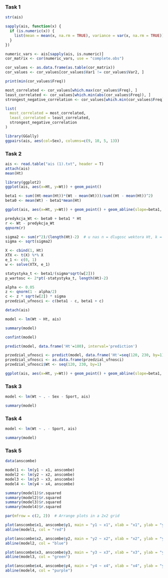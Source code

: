 ### Task 1

```r
str(ais)
```

```r
sapply(ais, function(x) {
  if (is.numeric(x)) {
    list(mean = mean(x, na.rm = TRUE), variance = var(x, na.rm = TRUE))
  }
})
```

```r
numeric_vars <- ais[sapply(ais, is.numeric)]
cor_matrix <- cor(numeric_vars, use = "complete.obs")

cor_values <- as.data.frame(as.table(cor_matrix))
cor_values <- cor_values[cor_values$Var1 != cor_values$Var2, ]

print(min(cor_values$Freq))

most_correlated <- cor_values[which.max(cor_values$Freq), ]
least_correlated <- cor_values[which.min(abs(cor_values$Freq)), ]
strongest_negative_correlation <- cor_values[which.min(cor_values$Freq), ]

list(
  most_correlated = most_correlated,
  least_correlated = least_correlated,
  strongest_negative_correlation
)
```

```r
library(GGally)
ggpairs(ais, aes(col=Sex), columns=c(9, 10, 5, 13))  
```

### Task 2

```r
ais <- read.table("ais (1).txt", header = T)
attach(ais)
mean(Ht)
```

```r
library(ggplot2)
ggplot(ais, aes(x=Ht, y=Wt)) + geom_point()
```

```r
beta1 <- sum((Ht-mean(Ht))*(Wt - mean(Wt)))/sum((Ht - mean(Ht))^2)
beta0 <- mean(Wt) - beta1*mean(Ht)
```

```r
ggplot(ais, aes(x=Ht, y=Wt)) + geom_point() + geom_abline(slope=beta1, intercept=beta0, col='red')
```

```r
predykcja_Wt <- beta0 + beta1 * Ht 
r <- Wt - predykcja_Wt
qqnorm(r)
```

```r
sigma2 <- sum(r^2)/(length(Ht)-2)  # u nas n = dlugosc wektora Ht, k = 1
sigma <- sqrt(sigma2)
```

```r
X <- cbind(1, Ht)
XTX <- t(X) %*% X  
e_1 <- c(0, 1)
w <- solve(XTX, e_1)
```

```r
statystyka_t <- beta1/(sigma*sqrt(w[2]))
p_wartosc <- 2*pt(-statystyka_t, length(Ht)-2)
```

```r
alpha <- 0.05
z <- qnorm(1 - alpha/2)
c <- z * sqrt(w[2]) * sigma
przedzial_ufnosci <- c(beta1 - c, beta1 + c)
```

```r
detach(ais)
```

```r
model <- lm(Wt ~ Ht, ais)
```

```r
summary(model)
```

```r
confint(model)
```

```r
predict(model, data.frame('Ht'=180), interval='prediction')
```

```r
przedzial_ufnosci <- predict(model, data.frame('Ht'=seq(120, 230, by=1)), interval='prediction')
przedzial_ufnosci <- as.data.frame(przedzial_ufnosci)
przedzial_ufnosci$Wt <- seq(120, 230, by=1)

ggplot(ais, aes(x=Ht, y=Wt)) + geom_point() + geom_abline(slope=beta1, intercept=beta0, col='red') + geom_ribbon(aes(x=Wt, ymin=lwr, ymax=upr), data=przedzial_ufnosci, alpha=0.1)
```

### Task 3

```r
model <- lm(Wt ~ . - Sex - Sport, ais)
```

```r
summary(model)
```

### Task 4

```r
model <- lm(Wt ~ . - Sport, ais)
```

```r
summary(model)
```

### Task 5

```r
data(anscombe)
```

```r
model1 <- lm(y1 ~ x1, anscombe)
model2 <- lm(y2 ~ x2, anscombe)
model3 <- lm(y3 ~ x3, anscombe)
model4 <- lm(y4 ~ x4, anscombe)
```

```r
summary(model1)$r.squared
summary(model2)$r.squared
summary(model3)$r.squared
summary(model4)$r.squared
```

```r
par(mfrow = c(2, 2))  # Arrange plots in a 2x2 grid

plot(anscombe$x1, anscombe$y1, main = "y1 ~ x1", xlab = "x1", ylab = "y1")
abline(model1, col = "red")

plot(anscombe$x2, anscombe$y2, main = "y2 ~ x2", xlab = "x2", ylab = "y2")
abline(model2, col = "blue")

plot(anscombe$x3, anscombe$y3, main = "y3 ~ x3", xlab = "x3", ylab = "y3")
abline(model3, col = "green")

plot(anscombe$x4, anscombe$y4, main = "y4 ~ x4", xlab = "x4", ylab = "y4")
abline(model4, col = "purple")
```
